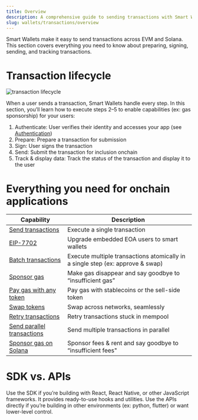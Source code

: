 ```yaml
---
title: Overview
description: A comprehensive guide to sending transactions with Smart Wallets
slug: wallets/transactions/overview
---
```


Smart Wallets make it easy to send transactions across EVM and Solana. This section covers everything you need to know about preparing, signing, sending, and tracking transactions.

# Transaction lifecycle

<img
  src="/images/wallets/transaction_lifecycle.png"
  alt="transaction lifecycle"
/>

When a user sends a transaction, Smart Wallets handle every step. In this section, you’ll learn how to execute steps 2–5 to enable capabilities (ex: gas sponsorship) for your users:

1. Authenticate: User verifies their identity and accesses your app (see [Authentication](/wallets/authentication/overview))
2. Prepare: Prepare a transaction for submission
3. Sign: User signs the transaction
4. Send: Submit the transaction for inclusion onchain
5. Track & display data: Track the status of the transaction and display it to the user

# Everything you need for onchain applications

| Capability                                                            | Description                                                                                           |
| --------------------------------------------------------------------- | ----------------------------------------------------------------------------------------------------- |
| [Send transactions](/wallets/transactions/send-transactions)          | Execute a single transaction                                                                          |
| [EIP-7702](/wallets/transactions/using-eip-7702)                      | Upgrade embedded EOA users to smart wallets                                                           |
| [Batch transactions](/wallets/transactions/send-batch-transactions/)  | Execute multiple transactions atomically in a single step (ex: approve & swap)                        |
| [Sponsor gas](/docs/wallets/transactions/sponsor-gas)                 | Make gas disappear and say goodbye to “insufficient gas”                                              |
| [Pay gas with any token](/wallets/transactions/pay-gas-with-any-token)| Pay gas with stablecoins or the sell-side token                                                       |
| [Swap tokens](/wallets/transactions/swap-tokens)                      | Swap across networks, seamlessly                                                                      |
| [Retry transactions](/wallets/transactions/retry-transactions)        | Retry transactions stuck in mempool                                                                   |
| [Send parallel transactions](/wallets/transactions/send-parallel-transactions) | Send multiple transactions in parallel                                                                |
| [Sponsor gas on Solana](/wallets/transactions/solana/sponsor-gas)     | Sponsor fees & rent and say goodbye to “insufficient fees"                                            |

# SDK vs. APIs

Use the SDK if you’re building with React, React Native, or other JavaScript frameworks. It provides ready-to-use hooks and utilities. Use the APIs directly if you’re building in other environments (ex: python, flutter) or want lower-level control.

